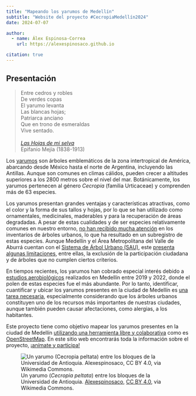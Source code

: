 ```yaml
---
title: "Mapeando los yarumos de Medellín"
subtitle: "Website del proyecto #CecropiaMedellín2024"
date: 2024-07-07

author:
  - name: Álex Espinosa-Correa
    url: https://alexespinosaco.github.io

citation: true
---
```


## Presentación

> Entre cedros y robles\
> De verdes copas\
> El yarumo levanta\
> Las blancas hojas;\
> Patriarca anciano\
> Que en trono de esmeraldas\
> Vive sentado.\
> \
> [*Las Hojas de mi selva*](https://babel.banrepcultural.org/digital/collection/p17054coll10/id/1799)\
> Epifanio Mejía (1838-1913)

Los [yarumos](/yarumos/index.qmd#sec-yarumos-son) son árboles emblemáticos de la zona intertropical de América, abarcando desde México hasta el norte de Argentina, incluyendo las Antillas. Aunque son comunes en climas cálidos, pueden crecer a altitudes superiores a los 2800 metros sobre el nivel del mar. Botánicamente, los yarumos pertenecen al género *Cecropia* (familia Urticaceae) y comprenden más de 63 especies.

Los yarumos presentan grandes ventajas y características atractivas, como el color y la forma de sus tallos y hojas, por lo que se han utilizado como ornamentales, medicinales, maderables y para la recuperación de áreas degradadas. A pesar de estas cualidades y de ser especies relativamente comunes en nuestro entorno, [no han recibido mucha atención](/yarumos/index.qmd#sec-yarumos-porque) en los inventarios de árboles urbanos, lo que ha resultado en un subregistro de estas especies. Aunque Medellín y el Área Metropolitana del Valle de Aburrá cuentan con el [Sistema de Árbol Urbano (SAU)](https://www.medellin.gov.co/sau/), este [presenta algunas limitaciones](/yarumos/index.qmd#sec-yarumos-arboles-urbanos), entre ellas, la exclusión de la participación ciudadana y de árboles que no cumplen ciertos criterios.

En tiempos recientes, los yarumos han cobrado especial interés debido a [estudios aerobiológicos](https://es.wikipedia.org/wiki/Aerobiolog%C3%ADa) realizados en Medellín entre 2019 y 2022, donde el polen de estas especies fue el más abundante. Por lo tanto, identificar, cuantificar y ubicar los yarumos presentes en la ciudad de Medellín es [una tarea necesaria](/yarumos/index.qmd#sec-yarumos-porque), especialmente considerando que los árboles urbanos constituyen uno de los recursos más importantes de nuestras ciudades, aunque también pueden causar afectaciones, como alergias, a los habitantes.

Este proyecto tiene como objetivo mapear los yarumos presentes en la ciudad de Medellín [utilizando una herramienta libre y colaborativa](/metodo/index.qmd) como es [OpenStreetMap](https://www.openstreetmap.org/). En este sitio web encontrarás toda la información sobre el proyecto, [¡anímate y participa!](colaborar/index.qmd)

![Un yarumo (*Cecropia peltata*) entre los bloques de la Universidad de Antioquia. <a href="https://commons.wikimedia.org/wiki/File:Cecropia_peltata_01.jpg">Alexespinosaco</a>, <a href="https://creativecommons.org/licenses/by/4.0">CC BY 4.0</a>, via Wikimedia Commons.](/yarumos/imagenes/cecropia-peltata_01.jpg){#fig-cecropia-01 fig-align="center"}

<!-- ::: {.callout-caution} -->
<!-- Estamos mapeando al aire libre. Pronto subiremos la información. -->
<!-- ::: -->
